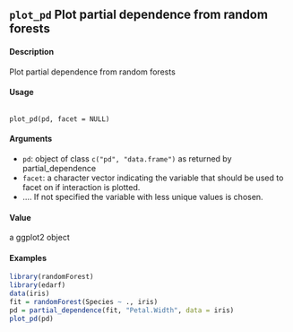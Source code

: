 ## ``plot_pd`` Plot partial dependence from random forests

#### Description
Plot partial dependence from random forests

#### Usage
<pre><code>
plot_pd(pd, facet = NULL)
</code></pre>

#### Arguments
* ``pd``: object of class ``c("pd", "data.frame")`` as returned by partial_dependence
* ``facet``: a character vector indicating the variable that should be used to facet on if interaction is plotted. 
* .... If not specified the variable with less unique values is chosen.

#### Value
a ggplot2 object

#### Examples
```r
library(randomForest)
library(edarf)
data(iris)
fit = randomForest(Species ~ ., iris)
pd = partial_dependence(fit, "Petal.Width", data = iris)
plot_pd(pd)
```
